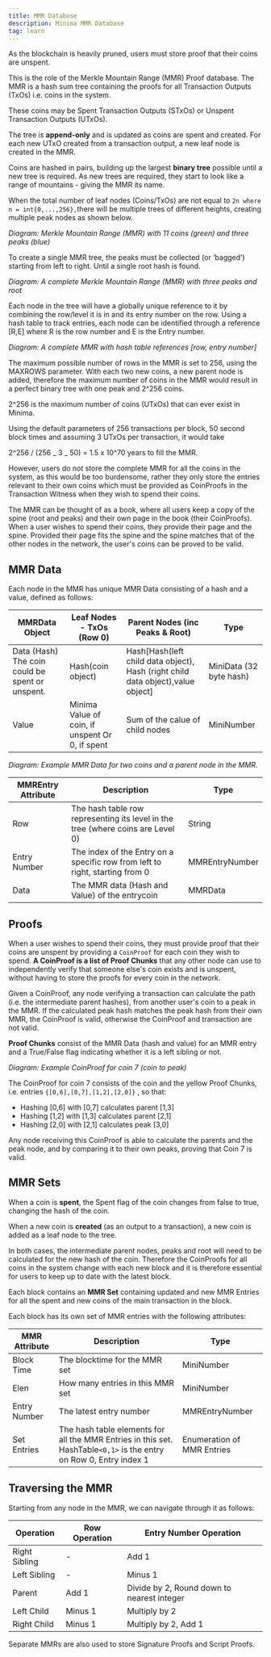 ```yaml
---
title: MMR Database
description: Minima MMR Database
tag: learn
---
```


As the blockchain is heavily pruned, users must store proof that their coins are unspent.

This is the role of the Merkle Mountain Range (MMR) Proof database. The MMR is a hash sum tree containing the proofs for all Transaction Outputs (TxOs) i.e. coins in the system.

<Callout title="Note">
  These coins may be Spent Transaction Outputs (STxOs) or Unspent Transaction
  Outputs (UTxOs).
</Callout>

The tree is **append-only** and is updated as coins are spent and created. For each new UTxO created from a transaction output, a new leaf node is created in the MMR.

Coins are hashed in pairs, building up the largest **binary tree** possible until a new tree is required. As new trees are required, they start to look like a range of mountains - giving the MMR its name.

When the total number of leaf nodes (Coins/TxOs) are not equal to `2n where n = int{0,...,256},`there will be multiple trees of different heights, creating multiple peak nodes as shown below.

_Diagram: Merkle Mountain Range (MMR) with 11 coins (green) and three peaks (blue)_

<ThemeAwareSVG
  src="/img/learn/mMRDatabase1Lm.svg"
  width={600}
  height={600}
  alt="MMR Database"
/>

To create a single MMR tree, the peaks must be collected (or ‘bagged’) starting from left to right. Until a single root hash is found.

_Diagram: A complete Merkle Mountain Range (MMR) with three peaks and root_

<ThemeAwareSVG
  src="/img/learn/mMRDatabase2Lm.svg"
  width={600}
  height={600}
  alt="MMR Database"
/>

Each node in the tree will have a globally unique reference to it by combining the row/level it is in and its entry number on the row. Using a hash table to track entries, each node can be identified through a reference [R,E] where R is the row number and E is the Entry number.

_Diagram: A complete MMR with hash table references [row, entry number]_

<ThemeAwareSVG
  src="/img/learn/mMRDatabase3Lm.svg"
  width={600}
  height={600}
  alt="MMR Database"
/>

The maximum possible number of rows in the MMR is set to 256, using the MAXROWS parameter. With each two new coins, a new parent node is added, therefore the maximum number of coins in the MMR would result in a perfect binary tree with one peak and 2^256 coins.

2^256 is the maximum number of coins (UTxOs) that can ever exist in Minima.

<Callout title="Info">
Using the default parameters of 256 transactions per block, 50 second block times and assuming 3 UTxOs per transaction, it would take

2^256 / (256 _ 3 _ 50) = 1.5 x 10^70 years to fill the MMR.

</Callout>

However, users do not store the complete MMR for all the coins in the system, as this would be too burdensome, rather they only store the entries relevant to their own coins which must be provided as CoinProofs in the Transaction Witness when they wish to spend their coins.

<Callout title="Info">
  The MMR can be thought of as a book, where all users keep a copy of the spine
  (root and peaks) and their own page in the book (their CoinProofs). When a
  user wishes to spend their coins, they provide their page and the spine.
  Provided their page fits the spine and the spine matches that of the other
  nodes in the network, the user&apos;s coins can be proved to be valid.
</Callout>

## MMR Data

Each node in the MMR has unique MMR Data consisting of a hash and a value, defined as follows:

| MMRData Object                                  | Leaf Nodes - TxOs (Row 0)                       | Parent Nodes (inc Peaks & Root)                                                 | Type                    |
| ----------------------------------------------- | ----------------------------------------------- | ------------------------------------------------------------------------------- | ----------------------- |
| Data (Hash) The coin could be spent or unspent. | Hash(coin object)                               | Hash[Hash(left child data object), Hash (right child data object),value object] | MiniData (32 byte hash) |
| Value                                           | Minima Value of coin, if unspent Or 0, if spent | Sum of the calue of child nodes                                                 | MiniNumber              |

_Diagram: Example MMR Data for two coins and a parent node in the MMR._

<ThemeAwareSVG
  src="/img/learn/mMRDatabase4Lm.svg"
  width={600}
  height={600}
  alt="MMR Database"
/>

| MMREntry Attribute | Description                                                                     | Type           |
| ------------------ | ------------------------------------------------------------------------------- | -------------- |
| Row                | The hash table row representing its level in the tree (where coins are Level 0) | String         |
| Entry Number       | The index of the Entry on a specific row from left to right, starting from 0    | MMREntryNumber |
| Data               | The MMR data (Hash and Value) of the entrycoin                                  | MMRData        |

## Proofs

When a user wishes to spend their coins, they must provide proof that their coins are unspent by providing a `CoinProof` for each coin they wish to spend. **A CoinProof is a list of Proof Chunks** that any other node can use to independently verify that someone else&apos;s coin exists and is unspent, without having to store the proofs for every coin in the network.

Given a CoinProof, any node verifying a transaction can calculate the path (i.e. the intermediate parent hashes), from another user's coin to a peak in the MMR. If the calculated peak hash matches the peak hash from their own MMR, the CoinProof is valid, otherwise the CoinProof and transaction are not valid.

**Proof Chunks** consist of the MMR Data (hash and value) for an MMR entry and a True/False flag indicating whether it is a left sibling or not.

_Diagram: Example CoinProof for coin 7 (coin to peak)_

<ThemeAwareSVG
  src="/img/learn/mMRDatabase5Lm.svg"
  width={600}
  height={600}
  alt="MMR Database"
/>

The CoinProof for coin 7 consists of the coin and the yellow Proof Chunks, i.e. entries `{[0,6],[0,7],[1,2],[2,0]}` , so that:

- Hashing [0,6] with [0,7] calculates parent [1,3]
- Hashing [1,2] with [1,3] calculates parent [2,1]
- Hashing [2,0] with [2,1] calculates peak [3,0]

Any node receiving this CoinProof is able to calculate the parents and the peak node, and by comparing it to their own peaks, proving that Coin 7 is valid.

## MMR Sets

When a coin is **spent**, the Spent flag of the coin changes from false to true, changing the hash of the coin.

When a new coin is **created** (as an output to a transaction), a new coin is added as a leaf node to the tree.

In both cases, the intermediate parent nodes, peaks and root will need to be calculated for the new hash of the coin. Therefore the CoinProofs for all coins in the system change with each new block and it is therefore essential for users to keep up to date with the latest block.

Each block contains an **MMR Set** containing updated and new MMR Entries for all the spent and new coins of the main transaction in the block.

Each block has its own set of MMR entries with the following attributes:

| MMR Attribute | Description                                                                                                        | Type                       |
| ------------- | ------------------------------------------------------------------------------------------------------------------ | -------------------------- |
| Block Time    | The blocktime for the MMR set                                                                                      | MiniNumber                 |
| Elen          | How many entries in this MMR set                                                                                   | MiniNumber                 |
| Entry Number  | The latest entry number                                                                                            | MMREntryNumber             |
| Set Entries   | The hash table elements for all the MMR Entries in this set. HashTable`<0,1>` is the entry on Row 0, Entry index 1 | Enumeration of MMR Entries |

## Traversing the MMR

Starting from any node in the MMR, we can navigate through it as follows:

| Operation     | Row Operation | Entry Number Operation                     |
| ------------- | ------------- | ------------------------------------------ |
| Right Sibling | -             | Add 1                                      |
| Left Sibling  | -             | Minus 1                                    |
| Parent        | Add 1         | Divide by 2, Round down to nearest integer |
| Left Child    | Minus 1       | Multiply by 2                              |
| Right Child   | Minus 1       | Multiply by 2, Add 1                       |

Separate MMRs are also used to store Signature Proofs and Script Proofs.
